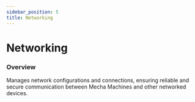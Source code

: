 ```yaml
---
sidebar_position: 5
title: Networking
---
```

# Networking

### Overview

Manages network configurations and connections, ensuring reliable and secure communication between Mecha Machines and other networked devices.
